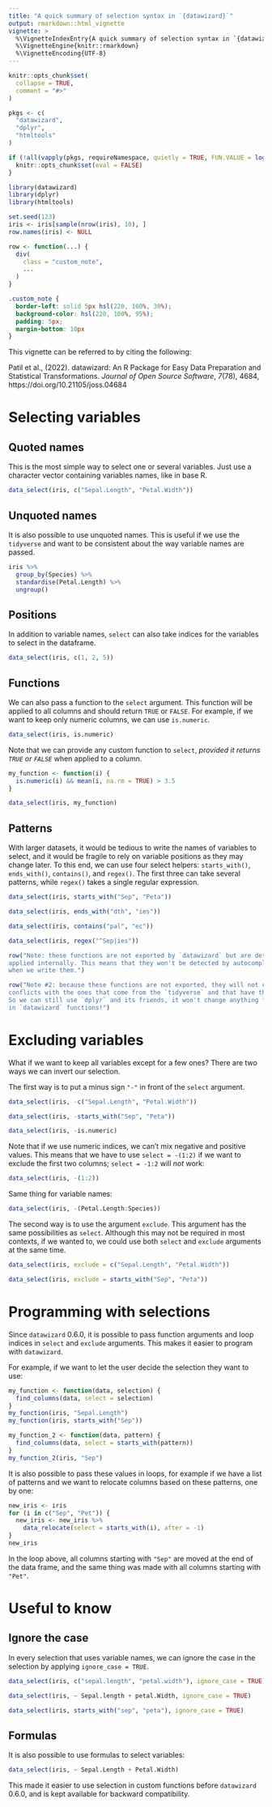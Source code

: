 ```yaml
---
title: "A quick summary of selection syntax in `{datawizard}`"
output: rmarkdown::html_vignette
vignette: >
  %\VignetteIndexEntry{A quick summary of selection syntax in `{datawizard}`}
  %\VignetteEngine{knitr::rmarkdown}
  %\VignetteEncoding{UTF-8}
---
```


```r
knitr::opts_chunk$set(
  collapse = TRUE,
  comment = "#>"
)

pkgs <- c(
  "datawizard",
  "dplyr",
  "htmltools"
)

if (!all(vapply(pkgs, requireNamespace, quietly = TRUE, FUN.VALUE = logical(1L)))) {
  knitr::opts_chunk$set(eval = FALSE)
}
```

```r
library(datawizard)
library(dplyr)
library(htmltools)

set.seed(123)
iris <- iris[sample(nrow(iris), 10), ]
row.names(iris) <- NULL

row <- function(...) {
  div(
    class = "custom_note",
    ...
  )
}
```

```css
.custom_note {
  border-left: solid 5px hsl(220, 100%, 30%);
  background-color: hsl(220, 100%, 95%);
  padding: 5px;
  margin-bottom: 10px
}
```

This vignette can be referred to by citing the following:

Patil et al., (2022). datawizard: An R Package for Easy Data Preparation and Statistical Transformations. *Journal of Open Source Software*, *7*(78), 4684, https://doi.org/10.21105/joss.04684

# Selecting variables

## Quoted names

This is the most simple way to select one or several variables. Just use a character
vector containing variables names, like in base R.

```r
data_select(iris, c("Sepal.Length", "Petal.Width"))
```

## Unquoted names

It is also possible to use unquoted names. This is useful if we use the `tidyverse`
and want to be consistent about the way variable names are passed.

```r
iris %>%
  group_by(Species) %>%
  standardise(Petal.Length) %>%
  ungroup()
```


## Positions

In addition to variable names, `select` can also take indices for the variables 
to select in the dataframe.

```r
data_select(iris, c(1, 2, 5))
```


## Functions

We can also pass a function to the `select` argument. This function will be applied
to all columns and should return `TRUE` or `FALSE`. For example, if we want to 
keep only numeric columns, we can use `is.numeric`.

```r
data_select(iris, is.numeric)
```

Note that we can provide any custom function to `select`, *provided it returns `TRUE` or `FALSE`* when applied to a column.

```r
my_function <- function(i) {
  is.numeric(i) && mean(i, na.rm = TRUE) > 3.5
}

data_select(iris, my_function)
```


## Patterns

With larger datasets, it would be tedious to write the names of variables to select,
and it would be fragile to rely on variable positions as they may change later. 
To this end, we can use four select helpers: `starts_with()`, `ends_with()`,
`contains()`, and `regex()`. The first three can take several patterns, while
`regex()` takes a single regular expression.
 
```r
data_select(iris, starts_with("Sep", "Peta"))

data_select(iris, ends_with("dth", "ies"))

data_select(iris, contains("pal", "ec"))

data_select(iris, regex("^Sep|ies"))
```

```r
row("Note: these functions are not exported by `datawizard` but are detected and
applied internally. This means that they won't be detected by autocompletion
when we write them.")
```

```r
row("Note #2: because these functions are not exported, they will not create
conflicts with the ones that come from the `tidyverse` and that have the same name.
So we can still use `dplyr` and its friends, it won't change anything for selection
in `datawizard` functions!")
```


# Excluding variables

What if we want to keep all variables except for a few ones? There are two ways
we can invert our selection.

The first way is to put a minus sign `"-"` in front of the `select` argument.

```r
data_select(iris, -c("Sepal.Length", "Petal.Width"))

data_select(iris, -starts_with("Sep", "Peta"))

data_select(iris, -is.numeric)
```

Note that if we use numeric indices, we can't mix negative and positive values. 
This means that we have to use `select = -(1:2)` if we want to exclude the first
two columns; `select = -1:2` will *not* work:

```r
data_select(iris, -(1:2))
```

Same thing for variable names:

```r
data_select(iris, -(Petal.Length:Species))
```

The second way is to use the argument `exclude`. This argument has the same 
possibilities as `select`. Although this may not be required in most contexts, 
if we wanted to, we could use both `select` and `exclude` arguments at the same 
time.

```r
data_select(iris, exclude = c("Sepal.Length", "Petal.Width"))

data_select(iris, exclude = starts_with("Sep", "Peta"))
```

# Programming with selections

Since `datawizard` 0.6.0, it is possible to pass function arguments and loop indices
in `select` and `exclude` arguments. This makes it easier to program with
`datawizard`.

For example, if we want to let the user decide the selection they want to use:

```r
my_function <- function(data, selection) {
  find_columns(data, select = selection)
}
my_function(iris, "Sepal.Length")
my_function(iris, starts_with("Sep"))

my_function_2 <- function(data, pattern) {
  find_columns(data, select = starts_with(pattern))
}
my_function_2(iris, "Sep")
```

It is also possible to pass these values in loops, for example if we have a list 
of patterns and we want to relocate columns based on these patterns, one by one:

```r
new_iris <- iris
for (i in c("Sep", "Pet")) {
  new_iris <- new_iris %>%
    data_relocate(select = starts_with(i), after = -1)
}
new_iris
```

In the loop above, all columns starting with `"Sep"` are moved at the end of the
data frame, and the same thing was made with all columns starting with `"Pet"`.



# Useful to know

## Ignore the case

In every selection that uses variable names, we can ignore the case in the 
selection by applying `ignore_case = TRUE`.

```r
data_select(iris, c("sepal.length", "petal.width"), ignore_case = TRUE)

data_select(iris, ~ Sepal.length + petal.Width, ignore_case = TRUE)

data_select(iris, starts_with("sep", "peta"), ignore_case = TRUE)
```

## Formulas

It is also possible to use formulas to select variables:

```r
data_select(iris, ~ Sepal.Length + Petal.Width)
```

This made it easier to use selection in custom functions before `datawizard` 
0.6.0, and is kept available for backward compatibility. 

